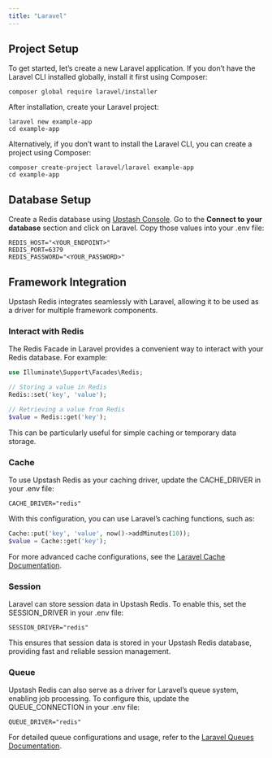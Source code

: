 ```yaml
---
title: "Laravel"
---
```


## Project Setup

To get started, let’s create a new Laravel application. If you don’t have the Laravel CLI installed globally, install it first using Composer:

```shell
composer global require laravel/installer
```

After installation, create your Laravel project:

```shell
laravel new example-app
cd example-app
```

Alternatively, if you don’t want to install the Laravel CLI, you can create a project using Composer:
```shell
composer create-project laravel/laravel example-app
cd example-app
```

## Database Setup

Create a Redis database using [Upstash Console](https://console.upstash.com). Go to the **Connect to your database** section and click on Laravel. Copy those values into your .env file:

```shell .env
REDIS_HOST="<YOUR_ENDPOINT>"
REDIS_PORT=6379
REDIS_PASSWORD="<YOUR_PASSWORD>"
```

## Framework Integration
Upstash Redis integrates seamlessly with Laravel, allowing it to be used as a driver for multiple framework components.

### Interact with Redis

The Redis Facade in Laravel provides a convenient way to interact with your Redis database. For example:

```php
use Illuminate\Support\Facades\Redis;

// Storing a value in Redis
Redis::set('key', 'value');

// Retrieving a value from Redis
$value = Redis::get('key');
```

This can be particularly useful for simple caching or temporary data storage.

### Cache
To use Upstash Redis as your caching driver, update the CACHE_DRIVER in your .env file:

```shell .env
CACHE_DRIVER="redis"
```

With this configuration, you can use Laravel’s caching functions, such as:

```php
Cache::put('key', 'value', now()->addMinutes(10));
$value = Cache::get('key');
```

For more advanced cache configurations, see the [Laravel Cache Documentation](https://laravel.com/docs/cache).

### Session
Laravel can store session data in Upstash Redis. To enable this, set the SESSION_DRIVER in your .env file:

```shell .env
SESSION_DRIVER="redis"
```

This ensures that session data is stored in your Upstash Redis database, providing fast and reliable session management.

### Queue
Upstash Redis can also serve as a driver for Laravel’s queue system, enabling job processing. To configure this, update the QUEUE_CONNECTION in your .env file:

```shell .env
QUEUE_DRIVER="redis"
```

For detailed queue configurations and usage, refer to the [Laravel Queues Documentation](https://laravel.com/docs/queues).